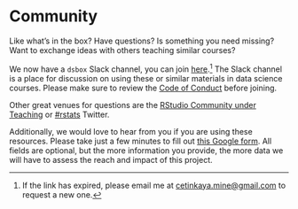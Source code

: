 # Community {#community}

Like what's in the box?
Have questions?
Is something you need missing?
Want to exchange ideas with others teaching similar courses?

We now have a `dsbox` Slack channel, you can join [here](https://join.slack.com/t/dsboxworkspace/shared_invite/zt-gro0x0hh-x9JzHN0oLQayP2G0g~6Zhg).[^community-1]
The Slack channel is a place for discussion on using these or similar materials in data science courses.
Please make sure to review the [Code of Conduct](https://contributor-covenant.org/version/2/0/CODE_OF_CONDUCT.html) before joining.

[^community-1]: If the link has expired, please email me at <cetinkaya.mine@gmail.com> to request a new one.

Other great venues for questions are the [RStudio Community under Teaching](https://community.rstudio.com/c/teaching) or [\#rstats](https://twitter.com/search?q=%23rstats) Twitter.

Additionally, we would love to hear from you if you are using these resources.
Please take just a few minutes to fill out [this Google form](https://forms.gle/AjqXStdFq42TTV9LA).
All fields are optional, but the more information you provide, the more data we will have to assess the reach and impact of this project.
